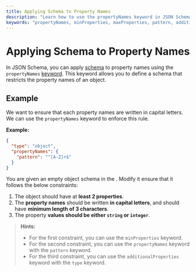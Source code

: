 ```yaml
---
title: Applying Schema to Property Names
description: "Learn how to use the propertyNames keyword in JSON Schema to enforce constraints on property names, including patterns, minimum length, and property values."
keywords: "propertyNames, minProperties, maxProperties, pattern, additionalProperties, JSON Schema"
---
```



# Applying Schema to Property Names

In JSON Schema, you can apply [schema](https://json-schema.org/learn/glossary#schema) to property names using the `propertyNames` [keyword](https://json-schema.org/learn/glossary#keyword). This keyword allows you to define a schema that restricts the property names of an object.

## Example 

We want to ensure that each property names are written in capital letters. We can use the `propertyNames` keyword to enforce this rule.

**Example:**

```json
{
  "type": "object",
  "propertyNames": {
    "pattern": "^[A-Z]+$"
  }
}
```

You are given an empty object schema in the <SideEditorLink/>. Modify it ensure that it follows the below constraints:

1. The object should have at **least 2 properties**.
2. The **property names** should be written **in capital letters**, and should have **minimum length of 3 characters**.
3. The property **values should be either `string` or `integer`**.

> **Hints:**
> - For the first constraint, you can use the `minProperties` keyword.
> - For the second constraint, you can use the `propertyNames` keyword with the `pattern` keyword.
> - For the third constraint, you can use the `additionalProperties` keyword with the `type` keyword.